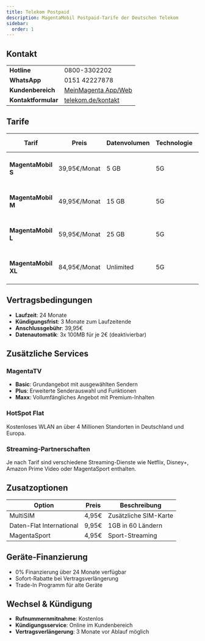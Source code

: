 ```yaml
---
title: Telekom Postpaid
description: MagentaMobil Postpaid-Tarife der Deutschen Telekom
sidebar:
  order: 1
---
```


## Kontakt

| | |
|---|---|
| **Hotline** | 0800-3302202 |
| **WhatsApp** | 0151 42227878 |
| **Kundenbereich** | [MeinMagenta App/Web](https://www.telekom.de/mein-magenta) |
| **Kontaktformular** | [telekom.de/kontakt](https://www.telekom.de/kontakt) |

## Tarife

| Tarif | Preis | Datenvolumen | Technologie | Max. Geschwindigkeit | Telefonie | Extras |
|-------|-------|--------------|-------------|---------------------|-----------|----| 
| **MagentaMobil S** | 39,95€/Monat | 5 GB | 5G | 300 Mbit/s | Allnet-Flat | MagentaTV Basic, HotSpot Flat |
| **MagentaMobil M** | 49,95€/Monat | 15 GB | 5G | 300 Mbit/s | Allnet-Flat | MagentaTV Plus, Streaming-Partner |
| **MagentaMobil L** | 59,95€/Monat | 25 GB | 5G | 300 Mbit/s | Allnet-Flat | MagentaTV Plus, Streaming-Partner |
| **MagentaMobil XL** | 84,95€/Monat | Unlimited | 5G | 300 Mbit/s | Allnet-Flat | MagentaTV Maxx, Premium-Streaming |

## Vertragsbedingungen

- **Laufzeit**: 24 Monate
- **Kündigungsfrist**: 3 Monate zum Laufzeitende
- **Anschlussgebühr**: 39,95€
- **Datenautomatik**: 3x 100MB für je 2€ (deaktivierbar)

## Zusätzliche Services

### MagentaTV
- **Basic**: Grundangebot mit ausgewählten Sendern
- **Plus**: Erweiterte Senderauswahl und Funktionen  
- **Maxx**: Vollumfängliches Angebot mit Premium-Inhalten

### HotSpot Flat
Kostenloses WLAN an über 4 Millionen Standorten in Deutschland und Europa.

### Streaming-Partnerschaften
Je nach Tarif sind verschiedene Streaming-Dienste wie Netflix, Disney+, Amazon Prime Video oder MagentaSport enthalten.

## Zusatzoptionen

| Option | Preis | Beschreibung |
|--------|-------|--------------|
| MultiSIM | 4,95€ | Zusätzliche SIM-Karte |
| Daten-Flat International | 9,95€ | 1GB in 60 Ländern |
| MagentaSport | 4,95€ | Sport-Streaming |

## Geräte-Finanzierung

- 0% Finanzierung über 24 Monate verfügbar
- Sofort-Rabatte bei Vertragsverlängerung
- Trade-In Programm für alte Geräte

## Wechsel & Kündigung

- **Rufnummernmitnahme**: Kostenlos
- **Kündigungsservice**: Online im Kundenbereich
- **Vertragsverlängerung**: 3 Monate vor Ablauf möglich